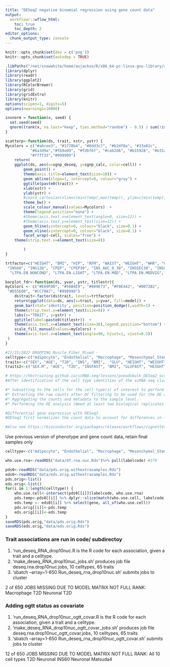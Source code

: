 ```yaml
---
title: "DESeq2 negative binomial regression using gene count data"
output:
  workflowr::wflow_html:
    toc: true
    toc_depth: 2
editor_options:
  chunk_output_type: console
---
```


```r
knitr::opts_chunk$set(dev = c('png'))
knitr::opts_chunk$set(autodep = TRUE)

```

 
```r
.libPaths("/net/snowwhite/home/aujackso/R/x86_64-pc-linux-gnu-library/4.0");
library(dplyr) 
library(readr)
library(ggplot2)
library(RColorBrewer)
library(grid)
library(gridExtra)
library(knitr)
options(scipen=1, digits=5)
options(nwarnings=10000)

invnorm = function(x, seed) {
  set.seed(seed)
  qnorm((rank(x, na.last="keep", ties.method="random") - 0.5) / sum(!is.na(x)))
}

scatterp<-function(ds, trait, xstr, ystr) {		
Mycolors = c("#a6cee3", "#1f78b4", "#8dd3c7", "#b2df8a", "#33a02c",
           "#6a3d9a","#fb9a99", "#fdbf6f", "#cab2d6", "#b15928", "#e31a1c", 
           "#ffff33","#999999")
	return(
	ggplot(ds, aes(x=sgnp_deseq, y=sgnp_calc, color=cell)) + 
		geom_point() + 
		theme(axis.title=element_text(size=10)) +
		geom_abline(slope=1, intercept=0, colour="gray") + 
		ggtitle(paste0(trait)) + 
		xlab(xstr) + 
		ylab(ystr) +
		#coord_cartesian(xlim=c(min(temp),max(temp)), ylim=c(min(temp),max(temp)) ) + 
		theme_bw() + 
		scale_colour_manual(values=Mycolors)  + 
		theme(legend.position="none") + 
		#theme(axis.text.x=element_text(angle=0, size=12)) + 
		#theme(axis.text.y=element_text(size=12)) + 
		geom_hline(yintercept=0, colour="black", size=0.1) + 
		geom_vline(xintercept=0, colour="black", size=0.1) +  
		facet_wrap(~cell, scales="free") +
	theme(strip.text.x=element_text(size=8))

        )
}

trtfactor=c("HEIGHT", "BMI", "HIP", "RFM", "WAIST", "WEIGHT", "WHR", "CHOL", "HDL", "LDL", "TG", "APOA1", "APOB", "APOB.A1.RATIO", "GLUFAST", "GL30", "GL60", "GL120", "GLU_AUC_0_30", "GLU2H",  "HBA1C", "T2D", "INSFAST", "INS0", "S_INS30", "INS30",
 "INS60", "INS120", "CPEP", "CPEP30", "INS_AUC_0_30", "INSSEC30", "INSGENIN", "DI", "CPEPGENIN", "HOMA", "MATSUDA4", "MATSUDA3", "CRP", "CREAT", "GT", "ALAT", "URIC", "SBP", "DBP", "ENERGY",  "PA_TOT", "PA_MOD", "PA_STREN", "LTPA.DUR.ALL", "LTPA.DUR.COND", "LTPA.DUR.NONCOND", "LTPA.EN.ALL", "LTPA.EN.COND",
  "LTPA.EN.NONCOND", "LTPA.EN.LIGHT", "LTPA.EN.MOD", "LTPA.EN.MODVIG", "LTPA.EN.VIG",  "SLEEP", "SLEEP24H", "ALCOHOL", "SEX.M", "AGE")

barplot_fdr<-function(ds, yvar, ystr, titlestr){	
myColors <- c("#E69F00", "#56B4E9", "#009E73", "#F0E442", "#0072B2",
 "#D55E00", "#CC79A7", "#999999")
 	ds$trait<-factor(ds$trait, levels=trtfactor)
	return(ggplot(data=ds, aes(x=trait, y=yvar, fill=model)) + 
	geom_bar(stat='identity', position=position_dodge(),width=1) + 
	theme(strip.text.x=element_text(size=8)) + 
	labs(x="TRAIT", y=ystr) + 
	ggtitle(label=paste0(titlestr))  + 
	theme(axis.text.x=element_text(size=10),legend.position="bottom") + 
	scale_fill_manual(values=myColors) + 
	theme(axis.text.x=element_text(angle=90, hjust=1, vjust=0.5))
 )
}

#11/15/2022 DROPPING Muscle_Fiber_Mixed - 
celltype<-c("Adipocyte", "Endothelial", "Macrophage", "Mesenchymal_Stem_Cell", "Neuromuscular_junction", "Neuronal", "Satellite_Cell", "Smooth_Muscle", "T_cell", "Type_1", "Type_2a", "Type_2x")
traits<-c("SEX", "AGE", "T2D", "INS", "BMI",  "GLU", "HEIGHT", "WEIGHT", "WAIST", "WHR", "HIP", "S_ALAT", "S_hs_CRP", "fS_Kol", "fS_Kol_HDL", "fS_Kol_LDL_c", "fS_Trigly", "GL0", "GL30", "GL60", "GL120", "S_LipoA1", "S_LipoB", "fS_C_pept", "fS_Krea", "S_GT", "S_Uraat", "fS_C_pept_30", "S_Insu_30", "B_GHb_A1C", "glu_2h_biopsy", "daily_energy_expenditure", "total_daily_physical_activity", "moderate_physical_activity", "strenuous_physical_activity",  "p_insu", "p_insu_30", "p_insu_60", "p_insu_120", "RFM", "sbp", "dbp", "ApoB_A1_ratio", "Ins_AUC_0to30", "Glu_AUC_0to30", "InsSec30", "InsGenIn", "DIo", "CpepGenIn", "HOMA", "matsuda_4pt", "matsuda_3pt", "LTPA_duration_all", "LTPA_duration_cond", "LTPA_duration_noncond", "LTPA_energy_all", "LTPA_energy_cond", "LTPA_energy_noncond", "LTPA_energy_light", "LTPA_energy_moderate", "LTPA_energy_modvig", "LTPA_energy_vigorous", "sleep_biopsy", "totalcw", "sleep_24h")      
traits2<-c("SEX.M", "AGE", "T2D", "INSFAST", "BMI", "GLUFAST", "HEIGHT", "WEIGHT", "WAIST", "WHR", "HIP", "ALAT", "CRP", "CHOL", "HDL", "LDL", "TG", "GL0", "GL30", "GL60", "GL120", "APOA1", "APOB", "CPEP", "CREAT", "GT", "URIC", "CPEP30", "S_INS30", "HBA1C", "GLU2H", "ENERGY", "PA_TOT", "PA_MOD", "PA_STREN", "INS0", "INS30", "INS60", "INS120", "RFM", "SBP", "DBP", "APOB.A1.RATIO", "INS_AUC_0_30", "GLU_AUC_0_30", "INSSEC30", "INSGENIN", "DI", "CPEPGENIN", "HOMA", "MATSUDA4", "MATSUDA3", "LTPA.DUR.ALL", "LTPA.DUR.COND", "LTPA.DUR.NONCOND", "LTPA.EN.ALL", "LTPA.EN.COND", "LTPA.EN.NONCOND", "LTPA.EN.LIGHT", "LTPA.EN.MOD", "LTPA.EN.MODVIG", "LTPA.EN.VIG", "SLEEP", "ALCOHOL", "SLEEP24H")   

# https://hbctraining.github.io/scRNA-seq/lessons/pseudobulk_DESeq2_scrnaseq.html    
#After identification of the cell type identities of the scRNA-seq clusters, we often would like to perform differential expression analysis between conditions within particular cell types. While functions exist within Seurat to perform this analysis, the p-values from these analyses are often inflated as each cell is treated as a sample. We know that single cells within a sample are not independent of each other, since they are isolated from the same animal/sample from the same environment. If we treat cells as samples, then we are not truly investigating variation across a population, but variation among an individual. Therefore, we could only make conclusions at the level of the individual, not the population. Usually, we want to infer which genes might be important for a condition at the population level (not the individual level), so we need our samples to be acquired from different organisms/samples, not different cells. To do this, the current best practice is using a pseudobulk approach, which involves the following steps:  

#* Subsetting to the cells for the cell type(s) of interest to perform the DE analysis.  
#* Extracting the raw counts after QC filtering to be used for the DE analysis    
#* Aggregating the counts and metadata to the sample level.   
#* Performing the DE analysis (Need at least two biological replicates per condition to perform the analysis, but more replicates are recommended).    

#Differential gene expression with DESeq2  
#DESeq2 first normalizes the count data to account for differences in library sizes and RNA composition between samples. Then, we will use the normalized counts to make some plots for QC at the gene and sample level. The final step is to use the appropriate functions from the DESeq2 package to perform the differential expression analysis. 

#Also see https://bioconductor.org/packages/release/workflows/vignettes/rnaseqGene/inst/doc/rnaseqGene.html  
```

Use  previous version of phenotype and gene count data, 
retain final samples only

```r
celltype<-c("Adipocyte", "Endothelial", "Macrophage", "Mesenchymal_Stem_Cell", "Neuromuscular_junction", "Neuronal", "Satellite_Cell", "Smooth_Muscle", "T_cell", "Type_1", "Type_2a", "Type_2x")

who.use.rna<-readRDS("data/df.rna.nuc.Rds")%>% pull(labelcode) #279

pds0<-readRDS("data/pds.orig.withextrasamples.Rds")
eds0<-readRDS("data/eds.orig.withextrasamples.Rds")
pds.orig<-list()
eds.orig<-list()
for(i in 1:length(celltype)) {
	who.use.cell<-intersect(pds0[[i]]$labelcode, who.use.rna)
	pds.temp<-pds0[[i]] %>% dplyr::slice(match(who.use.cell, labelcode))
	eds.temp <- eds0[[i]] %>% select(gene, all_of(who.use.cell))
	pds.orig[[i]]<-pds.temp
	eds.orig[[i]]<-eds.temp
}
saveRDS(pds.orig,"data/pds.orig.Rds")
saveRDS(eds.orig,"data/eds.orig.Rds")

```



###  Trait associations are run in code/ subdirectoy   
1. 'run_deseq_RNA_drop10nuc.R is the R code for each association, given a trait and a celltype.
2. 'make_deseq_RNA_drop10nuc_jobs.sh' produces job file deseq.rna.drop10nuc.jobs, 10 celltypes, 65 traits  
3. 'sbatch --array=1-650 Run_deseq_rna_drop10nuc.sh' submits jobs to cluster  


2 of 650 JOBS MISSING DUE TO MODEL MATRIX NOT FULL RANK:
Macrophage T2D
Neuronal T2D

### Adding ogtt status as covariate 
1. 'run_deseq_RNA_drop10nuc_ogtt_covar.R is the R code for each association, given a trait and a celltype.
2. 'make_deseq_RNA_drop10nuc_ogtt_covar_jobs.sh' produces job file deseq.rna.drop10nuc_ogtt_covar.jobs, 10 celltypes, 65 traits  
3. 'sbatch --array=1-650 Run_deseq_rna_drop10nuc_ogtt_covar.sh' submits jobs to cluster  

12 of 650 JOBS MISSING DUE TO MODEL MATRIX NOT FULL RANK:
All 10 cell types T2D
Neuronal INS60
Neuronal Matsuda4


